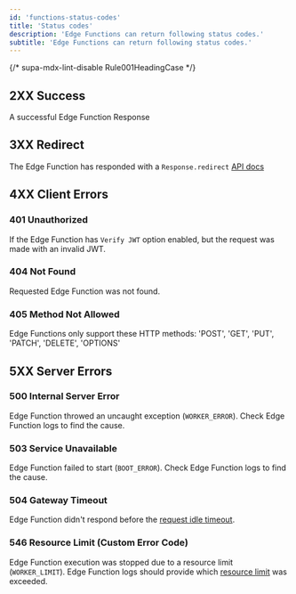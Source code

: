 ```yaml
---
id: 'functions-status-codes'
title: 'Status codes'
description: 'Edge Functions can return following status codes.'
subtitle: 'Edge Functions can return following status codes.'
---
```


{/* supa-mdx-lint-disable Rule001HeadingCase */}

## 2XX Success

A successful Edge Function Response

## 3XX Redirect

The Edge Function has responded with a `Response.redirect` [API docs](https://developer.mozilla.org/en-US/docs/Web/API/Response/redirect_static)

## 4XX Client Errors

### 401 Unauthorized

If the Edge Function has `Verify JWT` option enabled, but the request was made with an invalid JWT.

### 404 Not Found

Requested Edge Function was not found.

### 405 Method Not Allowed

Edge Functions only support these HTTP methods: 'POST', 'GET', 'PUT', 'PATCH', 'DELETE', 'OPTIONS'

## 5XX Server Errors

### 500 Internal Server Error

Edge Function throwed an uncaught exception (`WORKER_ERROR`). Check Edge Function logs to find the cause.

### 503 Service Unavailable

Edge Function failed to start (`BOOT_ERROR`). Check Edge Function logs to find the cause.

### 504 Gateway Timeout

Edge Function didn't respond before the [request idle timeout](/docs/guides/functions/limits).

### 546 Resource Limit (Custom Error Code)

Edge Function execution was stopped due to a resource limit (`WORKER_LIMIT`). Edge Function logs should provide which [resource limit](/docs/guides/functions/limits) was exceeded.
